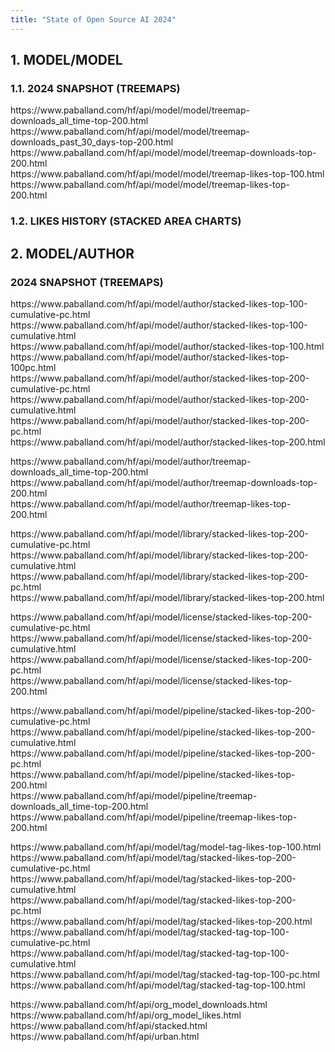 ```yaml
---
title: "State of Open Source AI 2024"
---
```


<style>
body {
text-align: justify}
</style>

## 1. MODEL/MODEL      

### 1.1. 2024 SNAPSHOT (TREEMAPS)   
https://www.paballand.com/hf/api/model/model/treemap-downloads_all_time-top-200.html   
https://www.paballand.com/hf/api/model/model/treemap-downloads_past_30_days-top-200.html   
https://www.paballand.com/hf/api/model/model/treemap-downloads-top-200.html   
https://www.paballand.com/hf/api/model/model/treemap-likes-top-100.html   
https://www.paballand.com/hf/api/model/model/treemap-likes-top-200.html   

### 1.2. LIKES HISTORY (STACKED AREA CHARTS)   

## 2. MODEL/AUTHOR   

### 2024 SNAPSHOT (TREEMAPS)   
https://www.paballand.com/hf/api/model/author/stacked-likes-top-100-cumulative-pc.html   
https://www.paballand.com/hf/api/model/author/stacked-likes-top-100-cumulative.html   
https://www.paballand.com/hf/api/model/author/stacked-likes-top-100.html   
https://www.paballand.com/hf/api/model/author/stacked-likes-top-100pc.html   
https://www.paballand.com/hf/api/model/author/stacked-likes-top-200-cumulative-pc.html   
https://www.paballand.com/hf/api/model/author/stacked-likes-top-200-cumulative.html   
https://www.paballand.com/hf/api/model/author/stacked-likes-top-200-pc.html   
https://www.paballand.com/hf/api/model/author/stacked-likes-top-200.html   

https://www.paballand.com/hf/api/model/author/treemap-downloads_all_time-top-200.html   
https://www.paballand.com/hf/api/model/author/treemap-downloads-top-200.html   
https://www.paballand.com/hf/api/model/author/treemap-likes-top-200.html   


https://www.paballand.com/hf/api/model/library/stacked-likes-top-200-cumulative-pc.html   
https://www.paballand.com/hf/api/model/library/stacked-likes-top-200-cumulative.html   
https://www.paballand.com/hf/api/model/library/stacked-likes-top-200-pc.html   
https://www.paballand.com/hf/api/model/library/stacked-likes-top-200.html   

https://www.paballand.com/hf/api/model/license/stacked-likes-top-200-cumulative-pc.html   
https://www.paballand.com/hf/api/model/license/stacked-likes-top-200-cumulative.html   
https://www.paballand.com/hf/api/model/license/stacked-likes-top-200-pc.html   
https://www.paballand.com/hf/api/model/license/stacked-likes-top-200.html   



https://www.paballand.com/hf/api/model/pipeline/stacked-likes-top-200-cumulative-pc.html   
https://www.paballand.com/hf/api/model/pipeline/stacked-likes-top-200-cumulative.html   
https://www.paballand.com/hf/api/model/pipeline/stacked-likes-top-200-pc.html   
https://www.paballand.com/hf/api/model/pipeline/stacked-likes-top-200.html   
https://www.paballand.com/hf/api/model/pipeline/treemap-downloads_all_time-top-200.html   
https://www.paballand.com/hf/api/model/pipeline/treemap-likes-top-200.html   

https://www.paballand.com/hf/api/model/tag/model-tag-likes-top-100.html   
https://www.paballand.com/hf/api/model/tag/stacked-likes-top-200-cumulative-pc.html   
https://www.paballand.com/hf/api/model/tag/stacked-likes-top-200-cumulative.html   
https://www.paballand.com/hf/api/model/tag/stacked-likes-top-200-pc.html   
https://www.paballand.com/hf/api/model/tag/stacked-likes-top-200.html   
https://www.paballand.com/hf/api/model/tag/stacked-tag-top-100-cumulative-pc.html   
https://www.paballand.com/hf/api/model/tag/stacked-tag-top-100-cumulative.html   
https://www.paballand.com/hf/api/model/tag/stacked-tag-top-100-pc.html   
https://www.paballand.com/hf/api/model/tag/stacked-tag-top-100.html   

https://www.paballand.com/hf/api/org_model_downloads.html   
https://www.paballand.com/hf/api/org_model_likes.html   
https://www.paballand.com/hf/api/stacked.html   
https://www.paballand.com/hf/api/urban.html   

